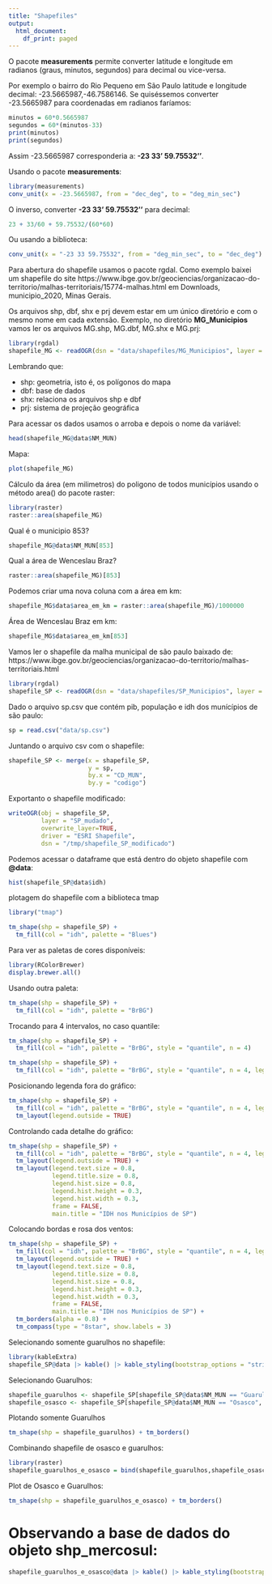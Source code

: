 ```yaml
---
title: "Shapefiles"
output:
  html_document:
    df_print: paged
---
```


O pacote **measurements** permite converter latitude e longitude em radianos (graus, minutos, segundos) para decimal ou vice-versa.

Por exemplo o bairro do Rio Pequeno em São Paulo latitude e longitude decimal: -23.5665987,-46.7586146.
Se quiséssemos converter -23.5665987 para coordenadas em radianos faríamos:

```r
minutos = 60*0.5665987
segundos = 60*(minutos-33)
print(minutos)
print(segundos)
```

Assim -23.5665987 corresponderia a: **-23 33' 59.75532''**.

Usando o pacote **measurements**:

```r
library(measurements)
conv_unit(x = -23.5665987, from = "dec_deg", to = "deg_min_sec")
```

O inverso, converter **-23 33' 59.75532''** para decimal:

```r
23 + 33/60 + 59.75532/(60*60)
```

Ou usando a biblioteca:

```r
conv_unit(x = "-23 33 59.75532", from = "deg_min_sec", to = "dec_deg")
```

Para abertura do shapefile usamos o pacote rgdal.
Como exemplo baixei um shapefile do site
https://www.ibge.gov.br/geociencias/organizacao-do-territorio/malhas-territoriais/15774-malhas.html
em Downloads, municipio_2020, Minas Gerais. 

Os arquivos shp, dbf, shx e prj devem estar em um único diretório e com o mesmo nome em cada extensão.
Exemplo, no diretório **MG_Municipios** vamos ler os arquivos MG.shp, MG.dbf, MG.shx e MG.prj:

```r
library(rgdal)
shapefile_MG <- readOGR(dsn = "data/shapefiles/MG_Municipios", layer = "MG")
```

Lembrando que:

- shp: geometria, isto é, os polígonos do mapa
- dbf: base de dados
- shx: relaciona os arquivos shp e dbf
- prj: sistema de projeção geográfica 

Para acessar os dados usamos o arroba e depois o nome da variável:

```r
head(shapefile_MG@data$NM_MUN)
```

Mapa:

```r
plot(shapefile_MG)
```

Cálculo da área (em milimetros) do poligono de todos municípios usando o método area() do pacote raster:

```r
library(raster)
raster::area(shapefile_MG)
```
Qual é o municipio 853?

```r
shapefile_MG@data$NM_MUN[853]
```

Qual a área de Wenceslau Braz?

```r
raster::area(shapefile_MG)[853]
```

Podemos criar uma nova coluna com a área em km:

```r
shapefile_MG$data$area_em_km = raster::area(shapefile_MG)/1000000
```

Área de Wenceslau Braz em km:
```r
shapefile_MG$data$area_em_km[853]
```

Vamos ler o shapefile da malha municipal de são paulo baixado de:
https://www.ibge.gov.br/geociencias/organizacao-do-territorio/malhas-territoriais.html

```r
library(rgdal)
shapefile_SP <- readOGR(dsn = "data/shapefiles/SP_Municipios", layer = "SP")
```

Dado o arquivo sp.csv que contém pib, população e idh dos munícípios de são paulo:

```r
sp = read.csv("data/sp.csv")
```

Juntando o arquivo csv com o shapefile: 

```r
shapefile_SP <- merge(x = shapefile_SP,
                      y = sp,
                      by.x = "CD_MUN",
                      by.y = "codigo")
```

Exportanto o shapefile modificado:

```r
writeOGR(obj = shapefile_SP, 
         layer = "SP_mudado",
         overwrite_layer=TRUE,
         driver = "ESRI Shapefile", 
         dsn = "/tmp/shapefile_SP_modificado")
```

Podemos acessar o dataframe que está dentro do objeto shapefile com **@data**:

```r
hist(shapefile_SP@data$idh)
```

plotagem do shapefile com a biblioteca tmap

```r
library("tmap")

tm_shape(shp = shapefile_SP) +
  tm_fill(col = "idh", palette = "Blues")
```
Para ver as paletas de cores disponíveis:

```r
library(RColorBrewer)
display.brewer.all()
```
Usando outra paleta:

```r
tm_shape(shp = shapefile_SP) +
  tm_fill(col = "idh", palette = "BrBG")
```
Trocando para 4 intervalos, no caso quantile:

```r
tm_shape(shp = shapefile_SP) +
  tm_fill(col = "idh", palette = "BrBG", style = "quantile", n = 4)
```

```r
tm_shape(shp = shapefile_SP) +
  tm_fill(col = "idh", palette = "BrBG", style = "quantile", n = 4, legend.hist = TRUE)
```
Posicionando legenda fora do gráfico:

```r
tm_shape(shp = shapefile_SP) +
  tm_fill(col = "idh", palette = "BrBG", style = "quantile", n = 4, legend.hist = TRUE) +
  tm_layout(legend.outside = TRUE)
```

Controlando cada detalhe do gráfico:

```r
tm_shape(shp = shapefile_SP) +
  tm_fill(col = "idh", palette = "BrBG", style = "quantile", n = 4, legend.hist = TRUE) +
  tm_layout(legend.outside = TRUE) +
  tm_layout(legend.text.size = 0.8,
            legend.title.size = 0.8,
            legend.hist.size = 0.8,
            legend.hist.height = 0.3,
            legend.hist.width = 0.3,
            frame = FALSE,
            main.title = "IDH nos Municípios de SP")
```
Colocando bordas e rosa dos ventos:

```r
tm_shape(shp = shapefile_SP) +
  tm_fill(col = "idh", palette = "BrBG", style = "quantile", n = 4, legend.hist = TRUE) +
  tm_layout(legend.outside = TRUE) +
  tm_layout(legend.text.size = 0.8,
            legend.title.size = 0.8,
            legend.hist.size = 0.8,
            legend.hist.height = 0.3,
            legend.hist.width = 0.3,
            frame = FALSE,
            main.title = "IDH nos Municípios de SP") +
  tm_borders(alpha = 0.8) +
  tm_compass(type = "8star", show.labels = 3)
```
Selecionando somente guarulhos no shapefile:

```r
library(kableExtra)
shapefile_SP@data |> kable() |> kable_styling(bootstrap_options = "striped")
```

Selecionando Guarulhos:
```r
shapefile_guarulhos <- shapefile_SP[shapefile_SP@data$NM_MUN == "Guarulhos", ]
shapefile_osasco <- shapefile_SP[shapefile_SP@data$NM_MUN == "Osasco", ]
```

Plotando somente Guarulhos

```r
tm_shape(shp = shapefile_guarulhos) + tm_borders()
```

Combinando shapefile de osasco e guarulhos:

```r
library(raster)
shapefile_guarulhos_e_osasco = bind(shapefile_guarulhos,shapefile_osasco)
```

Plot de Osasco e Guarulhos:
```r
tm_shape(shp = shapefile_guarulhos_e_osasco) + tm_borders()
```

# Observando a base de dados do objeto shp_mercosul:

```r
shapefile_guarulhos_e_osasco@data |> kable() |> kable_styling(bootstrap_options = "striped")
```